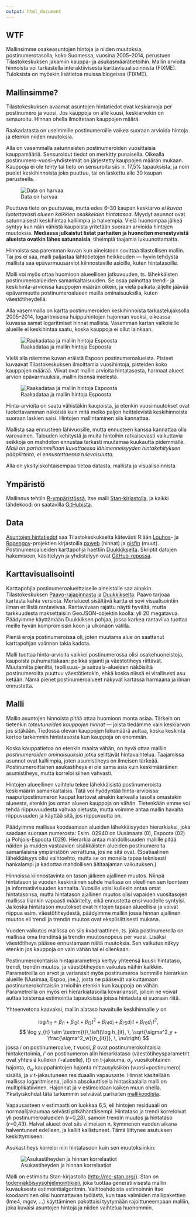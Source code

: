 ```yaml
---
output: html_document
---
```

## WTF

Mallinsimme osakeasuntojen hintoja ja niiden muutoksia, postinumerotasolla, koko Suomessa, vuosina 2005–2014, perustuen Tilastokeskuksen jakamiin kauppa- ja asukasmäärätietoihin. Mallin arvioita hinnoista voi tarkastella interaktiivisesta karttavisualisoinnista (FIXME). Tuloksista on myöskin lisätietoa muissa blogeissa (FIXME).

## Mallinsimme?

Tilastokeskuksen avaamat asuntojen hintatiedot ovat keskiarvoja per postinumero ja vuosi. Jos kauppoja on alle kuusi, keskiarvokin on sensuroitu. Hinnan ohella ilmoitetaan kauppojen määrä. 

Raakadatasta on useimmille postinumeroille vaikea suoraan arvioida hintoja ja etenkin niiden muutoksia.

Alla on vasemmalla satunnaisten postinumeroiden vuosittaisia kauppamääriä. Sensuroidut tiedot on merkitty punaisella. Oikealla postinumero-vuosi-yhdistelmät on järjestetty kauppojen määrän mukaan. Kauppoja ei ole tehty tai tieto on sensuroitu siis n. 17,5% tapauksista, ja noin puolet keskihinnoista joko puuttuu, tai on laskettu alle 30 kaupan perusteella. 


![Data on harvaa](figs/harvuus.png)

Puuttuva tieto on puuttuvaa, mutta edes 6--30 kaupan keskiarvo _ei kuvaa luotettavasti alueen kaikkien osakkeiden hintatasoa_. Myydyt asunnot ovat satunnaisesti keskihintaa kalliimpia ja halvempia. Vielä huonompaa jälkeä syntyy kun näin vähistä kaupoista yritetään suoraan arvioida hintojen muutoksia. __Mediassa julkaistut listat parhaiten ja huonoiten menestyvistä alueista ovatkin lähes satunnaisia__, tiheimpiä taajamia lukuunottamatta. 


Hinnoista saa paremman kuvan kun aineistoon sovittaa tilastollisen mallin. Tai jos ei saa, malli paljastaa lähtötietojen heikkouden --- hyvin tehdystä mallista saa epävarmuusarviot kiinnostaville asioille, kuten hintatasoille.


Malli voi myös ottaa huomioon alueellisen jatkuvuuden, ts. lähekkäisten postinumeroalueiden samankaltaisuuden. Se osaa painottaa trendi- ja keskihinta-arvioissa kauppojen määrän oikein, ja vielä paikata jäljelle jäävää epävarmuutta postinumeroalueen muilla ominaisuuksilla, kuten väestötiheydellä. 

Alla vasemmalla on kartta postinumeroiden keskihinnoista tarkastelujaksolla 2005--2014, logaritmisena huippuhintojen hajonnan vuoksi, oikeassa kuvassa samat logaritmiset hinnat mallista. Vasemman kartan valkoisille alueille ei keskihintaa saatu, koska kauppoja ei ollut lainkaan. 

![Raakadataa ja mallin hintoja Espoosta](figs/raw-vs-model.png)

Vielä alla näemme kuvan eräistä Espoon postinumeroalueista. Pisteet kuvaavat Tilastokeskuksen ilmoittamia vuosihintoja, pisteiden koko kauppojen määrää. Viivat ovat mallin arvioita hintatasosta, harmaat alueet arvion epävarmuuksia, mallin itsensä mielestä.

![Raakadataa ja mallin hintoja Espoosta](figs/espoota.png)

Hinta-arvioita on saatu vähistäkin kaupoista, ja etenkin vuosimuutokset ovat luotettavamman näköisiä kuin mitä melko paljon heittelevistä keskihinnoista suoraan laskien saisi. Hintojen mallintaminen siis kannattaa.

Mallista saa ennusteen lähivuosille, mutta ennusteen kanssa kannattaa olla varovainen. Talouden kehitystä ja muita hintoihin ratkaisevasti vaikuttavia seikkoja on mahdoton ennustaa tarkasti muutamaa kuukautta pidemmälle. _Malli on parhaimmillaan kuvattaessa lähimenneisyyden hintakehityksen pääpiirteitä, ei ennustettaessa tulevaisuutta._ 

Alla on yksityiskohtaisempaa tietoa datasta, mallista ja visualisoinnista. 

## Ympäristö

Mallinnus tehtiin [R-ympäristössä](http://www.r-project.org), itse malli [Stan-kirjastolla](http://mc-stan.org), ja kaikki lähdekoodi on saatavilla [GitHubista](https://github.com/reaktor/Neliohinnat).

## Data

[Asuntojen hintatiedot](http://www.stat.fi/til/ashi/index.html) saa Tilastokeskukselta kätevästi R:ään [Louhos](http://louhos.github.io/)- ja [Ropengov](http://ropengov.github.io/)-projektien kirjastoilla [pxweb](http://cran.r-project.org/web/packages/pxweb/index.html) (hinnat) ja [gisfin](https://github.com/ropengov/gisfin) (muut). Postinumeroalueiden karttapohja haettiin [Duukkikselta](http://www.palomaki.info/apps/pnro/). Skriptit datojen hakemiseen, käsittelyyn ja yhdistelyyn ovat [GitHub-repossa](https://github.com/reaktor/Neliohinnat).

## Karttavisualisointi

Karttapohjia postinumeroalueittaiselle aineistolle saa ainakin Tilastokeskuksen [Paavo-rajapinnasta](http://www.stat.fi/tup/rajapintapalvelut/paavo.html) ja [Duukkikselta](http://www.palomaki.info/apps/pnro/). Paavo tarjoaa kartasta kahta versiota. Merialueet sisältävä kartta ei sovi visualisointiin ilman erillistä rantaviivaa. Rantaviivaan rajattu näytti hyvältä, mutta tarkkuudesta maksettaisiin GeoJSON-objektin koolla: yli 20 megatavua. Päädyimme käyttämään Duukkiksen pohjaa, jossa karkea rantaviiva tuottaa meille hyvän kompromissin koon ja ulkonäön välillä. 

Pieniä eroja postinumeroissa oli, joten muutama alue on saattanut karttapohjan valinnan takia kadota. 

Malli tuottaa hinta-arvioita vaikkei postinumerossa olisi osakehuoneistoja, kaupoista puhumattakaan: pelkkä sijainti ja väestötiheys riittävät. Muutamilta pieniltä, teollisuus- ja sairaala-alueiden näköisiltä postinumeroilta puuttuu väestötietokin, ehkä koska niissä ei virallisesti asu ketään. Nämä pienet postinumeroalueet näkyvät kartassa harmaana ja ilman ennustetta. 

## Malli

Mallin asuntojen hinnoista pitää ottaa huomioon monta asiaa. Tärkein on tietenkin *toteutuneiden kauppojen hinnat* — joista tiedämme vain keskiarvon jos sitäkään. Tiedossa olevan kauppojen lukumäärä auttaa, koska keskinta kertoo tarkemmin hintatasosta kun kauppoja on enemmän.

Koska kauppatietoa on etenkin maalta vähän, on hyvä ottaa malliin *postinumeroiden ominaisuuksia* jotka selittävät hintavaihtelua. Taajamissa asunnot ovat kalliimpia, joten asumistiheys on ilmeisen tärkeää. Postinumeroittainen asukastiheys ei ole sama asia kuin keskimääräinen asumistiheys, mutta korreloi siihen vahvasti.

Hintojen alueellinen vaihtelu tekee lähekkäisistä postinumeroista keskimäärin samankaltaisia. Tätä voi hyödyntää hinta-arvioissa: naapuripostinumeron kaupat kertovat ainakin karkealla tasolla omastakin alueesta, etenkin jos oman alueen kauppoja on vähän. Tietenkään emme voi tehdä riippuvuudesta vahvaa oletusta, mutta voimme antaa mallin havaita riippuvuuden ja käyttää sitä, jos riippuvuutta on.

Päädyimme mallissa koodaamaan alueiden lähekkäisyyden hierarkiaksi, joka saadaan suoraan numerosta: Esim. 02940 on Uusimaata (0), Espoota (02) ja Pohjois-Espoota (029). Hierarkia antaa mahdollisuuden mallille pitää näiden ja muiden vastaavien sisäkkäisten alueiden postinumeroita samanlaisina ympäristöön verrattuna, jos ne sitä ovat. (Spatiaalinen lähekkäisyys olisi vaihtoehto, mutta se on monella tapaa teknisesti hankalampi ja kadottaa mahdollisen äititaajaman vaikutuksen.)

Hinnoissa kiinnostavinta on tason jälkeen ajallinen muutos. Niinpä hintatason ja vuoden keskinäinen suhde mallissa on oleellinen sen luonteen ja informatiivisuuden kannalta. Vuosille voisi kullekin antaa omat hintatasonsa, mutta hintatason ajallinen muutos olisi vapaiden vuositasojen mallissa liiankin vapaasti määritelty, eikä ennustetta ensi vuodelle syntyisi. Ja koska hintatason muutokset ovat hintojen tapaan alueellisia ja voivat riippua esim. väestötiheydestä, päädyimme malliin jossa hinnan ajallinen muutos eli trendi ja trendin muutos ovat eksplisiittisesti mukana. 

Vuoden vaikutus mallissa on siis kvadraattinen, ts. joka postinumerolla on mallissa oma trendinsä ja trendin muutosnopeus per vuosi. Lisäksi väestötiheys pääsee ennustamaan näitä muutoksia. Sen vaikutus näkyy etenkin jos kauppoja on vain vähän tai ei ollenkaan. 

Postinumerokohtaisia hintaparametreja kertyy yhteensä kuusi: hintataso, trendi, trendin muutos, ja väestötiheyden vaikutus näihin kaikkiin. Parametreilla on arvot ja varianssit myös postinumeroa isommille hierarkian alueille (Uusimaa, Espoo, jne.), josta ne pääsevät vaikuttamaan postinumerokohtaisiin arvioihin etenkin kun kauppoja on vähän. Parametreilla on myös eri hierarkiatasoilla kovarianssit, jolloin ne voivat auttaa toistensa estimointia tapauksissa joissa hintadata ei suoraan riitä. 

Yhteenvetona kaavaksi, mallin alataso havaitulle keskihinnalle $y$ on 

$$
\log h_{it} = 
       \beta_{i1} + \beta_{i2} t + \beta_{i3} t^2 + \beta_{i’4}d_i + \beta_{i’5}d_i\,t + \beta_{i’6}d_i\,t^2, 
$$
$$
\log y_{it} \sim 
\textrm{t}\,\left(\log h_{it}, \, \sqrt{\sigma^2_y + \frac{\sigma^2_w}{n_{it}}}, \, \nu\right)
$$
jossa $i$ on postinumeroalue, $t$ vuosi, $\beta$ ovat postinumerokohtaisia hintakertoimia, $i’$ on postinumeron alin hierarkiataso (väestötiheysparametrit ovat yhteisiä kullekin $i’$-alueelle), $t()$ on t-jakauma, $\sigma_y$ vuosikohtainen hajonta, $\sigma_w$ kauppahintojen hajonta mittausyksikön (vuosi$\times$postinumero) sisällä, ja $\nu$ t-jakautuneen residuaalin vapausaste. Hinnat käsitellään mallissa logaritmisena, jolloin absoluuttisella hintaskaalalla malli on multiplikatiivinen. Hajonnat ja $\nu$ estimoidaan kaiken muun ohella. Yksityiskohdat tätä tarkemmin selviävät parhaiten [mallikoodista](https://github.com/reaktor/Neliohinnat/blob/master/source/m4.stan). 

Vapausasteen $\nu$ estimaatti on luokkaa 6,5, eli hintojen residuaali on normaalijakaumaa selvästi pitkähäntäisempi. Hintataso ja trendi korreloivat yli postinumeroalueiden ($r$=0,28), samoin trendin muutos ja hintataso ($r$=0,43). Halvat alueet ovat siis viimeisen n. kymmenen vuoden aikana halventuneet edelleen, ja kalliit kallistuneet. Tämä liittynee asutuksen keskittymiseen. 

Asukastiheys korreloi niin hintatasoon kuin sen muutoksiinkin:

![Asukastiheyden ja hinnan korrelaatiot](figs/tiheys-korrelaatiot.png)


Malli on estimoitu Stan-kirjastolla ([http://mc-stan.org/](http://mc-stan.org/)). Stan on [todennäköisyysohjelmointikieli](https://louhos.wordpress.com/2014/01/29/stan-kj/), joka tuottaa generatiivisesta mallin kuvauksesta estimointialgoritmin. Vaihtoehdoista estimoinnin itse koodaaminen olisi huomattavan työlästä, kun taas valmiiden mallipakettien (lme4, mgcv, …) käyttäminen pakottaisi tyytymään rajoittuneempaan malliin, joka kuvaisi asuntojen hintoja ja niiden vaihtelua huonommin. 

